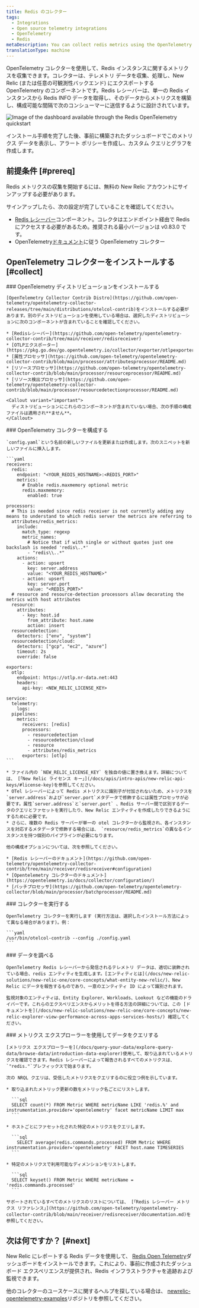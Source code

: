 ```yaml
---
title: Redis のコレクター
tags:
  - Integrations
  - Open source telemetry integrations
  - OpenTelemetry
  - Redis
metaDescription: You can collect redis metrics using the OpenTelemetry collector.
translationType: machine
---
```



OpenTelemetry コレクターを使用して、Redis インスタンスに関するメトリクスを収集できます。コレクターは、テレメトリ データを収集、処理し、New Relic (または任意の可観測性バックエンド) にエクスポートする OpenTelemetry のコンポーネントです。Redis レシーバーは、単一の Redis インスタンスから Redis INFO データを取得し、そのデータからメトリクスを構築し、構成可能な間隔で次のコンシューマーに送信するように設計されています。

<img
  title="Redis OpenTelemetry quickstart dashboard"
  alt="Image of the dashboard available through the Redis OpenTelemetry quickstart"
  src={infrastructureRedisOTELDashboard}
/>

インストール手順を完了した後、事前に構築されたダッシュボードでこのメトリクス データを表示し、アラート ポリシーを作成し、カスタム クエリとグラフを作成します。

## 前提条件 [#prereq]

Redis メトリクスの収集を開始するには、無料の New Relic アカウントにサインアップする必要があります。

<InlineSignup/>

サインアップしたら、次の設定が完了していることを確認してください。

* [Redis レシーバー](https://github.com/open-telemetry/opentelemetry-collector-contrib/tree/main/receiver/redisreceiver)コンポーネント。コレクタはエンドポイント経由で Redis にアクセスする必要があるため。推奨される最小バージョンは v0.83.0 です。
* OpenTelemetry[ドキュメント](https://opentelemetry.io/docs/collector/getting-started/)に従う OpenTelemetry コレクター

## OpenTelemetry コレクターをインストールする [#collect]

<Steps>
  <Step>
    ### OpenTelemetry ディストリビューションをインストールする

    [OpenTelemetry Collector Contrib Distro](https://github.com/open-telemetry/opentelemetry-collector-releases/tree/main/distributions/otelcol-contrib)をインストールする必要があります。別のディストリビューションを使用している場合は、選択したディストリビューションに次のコンポーネントが含まれていることを確認してください。

    * [Redisレシーバー](https://github.com/open-telemetry/opentelemetry-collector-contrib/tree/main/receiver/redisreceiver)
    * [OTLPエクスポーター](https://pkg.go.dev/go.opentelemetry.io/collector/exporter/otlpexporter)
    * [属性プロセッサ](https://github.com/open-telemetry/opentelemetry-collector-contrib/blob/main/processor/attributesprocessor/README.md)
    * [リソースプロセッサ](https://github.com/open-telemetry/opentelemetry-collector-contrib/blob/main/processor/resourceprocessor/README.md)
    * [リソース検出プロセッサ](https://github.com/open-telemetry/opentelemetry-collector-contrib/blob/main/processor/resourcedetectionprocessor/README.md)

    <Callout variant="important">
      ディストリビューションにこれらのコンポーネントが含まれていない場合、次の手順の構成ファイルは適用され**ません**。
    </Callout>
  </Step>

  <Step>
    ### OpenTelemetry コレクターを構成する

    `config.yaml`という名前の新しいファイルを更新または作成します。次のスニペットを新しいファイルに挿入します。

    ```yaml
    receivers:
      redis:
        endpoint: "<YOUR_REDIS_HOSTNAME>:<REDIS_PORT>"
        metrics:
          # Enable redis.maxmemory optional metric
          redis.maxmemory:
            enabled: true

    processors:
      # This is needed since redis receiver is not currently adding any means to understand to which redis server the metrics are referring to 
      attributes/redis_metrics:
        include:
          match_type: regexp
          metric_names:
            # Notice that if with single or without quotes just one backslash is needed 'redis\..*'
            - "redis\\..*"
        actions:
          - action: upsert
            key: server.address
            value: "<YOUR_REDIS_HOSTNAME>"
          - action: upsert
            key: server.port
            value: "<REDIS_PORT>"
      # resource and resource-detection processors allow decorating the metrics with host attributes
      resource:
        attributes:
          - key: host.id
            from_attribute: host.name
            action: insert
      resourcedetection:
        detectors: ["env", "system"]
      resourcedetection/cloud:
        detectors: ["gcp", "ec2", "azure"]
        timeout: 2s
        override: false

    exporters:
      otlp:
        endpoint: https://otlp.nr-data.net:443
        headers:
          api-key: <NEW_RELIC_LICENSE_KEY>

    service:
      telemetry:
        logs:
      pipelines:
        metrics:
          receivers: [redis]
          processors:
            - resourcedetection
            - resourcedetection/cloud
            - resource
            - attributes/redis_metrics
          exporters: [otlp]
    ```

    * ファイル内の `NEW_RELIC_LICENSE_KEY` を独自の値に置き換えます。詳細については、 [「New Relic ライセンス キー」](/docs/apis/intro-apis/new-relic-api-keys/#license-key)を参照してください。
    * OTel レシーバーによって Redis メトリクスに識別子が付加されないため、メトリクスを`server.address`および`server.port`メタデータで修飾するには属性プロセッサが必要です。属性`server.address`と`server.port` 、Redis サーバー間で区別するデータのクエリとファセットを実行したり、New Relic エンティティを作成したりできるようにするために必要です。
    * さらに、複数の Redis サーバーが単一の otel コレクターから監視され、各インスタンスを対応するメタデータで修飾する場合には、 `resource/redis_metrics`の異なるインスタンスを持つ個別のパイプラインが必要になります。

    他の構成オプションについては、次を参照してください。

    * [Redis レシーバーのドキュメント](https://github.com/open-telemetry/opentelemetry-collector-contrib/tree/main/receiver/redisreceiver#configuration)
    * [Opentelemetry コレクターのドキュメント](https://opentelemetry.io/docs/collector/configuration/)
    * [バッチプロセッサ](https://github.com/open-telemetry/opentelemetry-collector/blob/main/processor/batchprocessor/README.md)
  </Step>

  <Step>
    ### コレクターを実行する

    OpenTelemetry コレクターを実行します (実行方法は、選択したインストール方法によって異なる場合があります)。例：

    ```yaml
    /usr/bin/otelcol-contrib --config ./config.yaml
    ```
  </Step>

  <Step>
    ### データを調べる

    OpenTelemetry Redis レシーバーから発信されるテレメトリ データは、適切に装飾されている場合、redis エンティティを生成します。[エンティティとは](/docs/new-relic-solutions/new-relic-one/core-concepts/what-entity-new-relic/)、New Relic にデータを報告するものであり、一意のエンティティ ID によって識別されます。

    監視対象のエンティティは、Entity Explorer、Workloads、Lookout などの機能のドライバーです。これらのエクスペリエンスからメリットを得る方法の詳細については、この [ドキュメントを](/docs/new-relic-solutions/new-relic-one/core-concepts/new-relic-explorer-view-performance-across-apps-services-hosts/) 確認してください。
  </Step>

  <Step>
    ### メトリクス エクスプローラーを使用してデータをクエリする

    [メトリクス エクスプローラーを](/docs/query-your-data/explore-query-data/browse-data/introduction-data-explorer)使用して、取り込まれているメトリクスを確認できます。Redis レシーバーによって報告されるすべてのメトリクスは、 `"redis."`プレフィックスで始まります。

    次の NRQL クエリは、受信したメトリクスをクエリするのに役立つ例を示しています。

    * 取り込まれたメトリック更新の数をメトリック名ごとにリストします。

      ```sql
      SELECT count(*) FROM Metric WHERE metricName LIKE 'redis.%' and instrumentation.provider='opentelemetry' facet metricName LIMIT max
      ```

    * ホストごとにファセット化された特定のメトリクスをクエリします。

      ```sql
        SELECT average(redis.commands.processed) FROM Metric WHERE instrumentation.provider='opentelemetry' FACET host.name TIMESERIES
      ```

    * 特定のメトリクスで利用可能なディメンションをリストします。

      ```sql
      SELECT keyset() FROM Metric WHERE metricName = 'redis.commands.processed'
      ```

    サポートされているすべてのメトリクスのリストについては、 [「Redis レシーバー メトリクス リファレンス」](https://github.com/open-telemetry/opentelemetry-collector-contrib/blob/main/receiver/redisreceiver/documentation.md)を参照してください。
  </Step>
</Steps>

## 次は何ですか？ [#next]

New Relic にレポートする Redis データを使用して、 [Redis Open Telemetry](https://newrelic.com/instant-observability/redis-otel)ダッシュボードをインストールできます。これにより、事前に作成されたダッシュボード エクスペリエンスが提供され、Redis インフラストラクチャを追跡および監視できます。

他のコレクターのユースケースに関するヘルプを探している場合は、 [newrelic-opentelemetry-examples](https://github.com/newrelic/newrelic-opentelemetry-examples)リポジトリを参照してください。